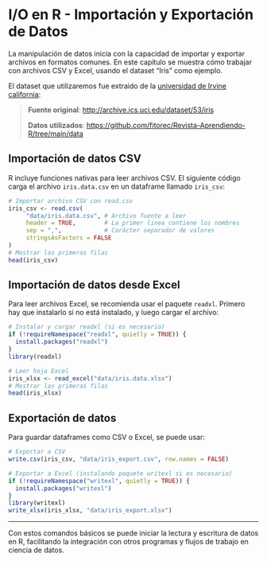 # I/O en R - Importación y Exportación de Datos

La manipulación de datos inicia con la capacidad de importar y exportar archivos en formatos comunes. En este capítulo se muestra cómo trabajar con archivos CSV y Excel, usando el dataset "Iris" como ejemplo.

El dataset que utilizaremos fue extraido de la [universidad de Irvine california](https://archive.ics.uci.edu/):

> **Fuente original**: <http://archive.ics.uci.edu/dataset/53/iris>
>
> **Datos utilizados**: <https://github.com/fitorec/Revista-Aprendiendo-R/tree/main/data>


## Importación de datos CSV

R incluye funciones nativas para leer archivos CSV. El siguiente código carga el archivo `iris.data.csv` en un dataframe llamado `iris_csv`:

```r
# Importar archivo CSV con read.csv
iris_csv <- read.csv(
     "data/iris.data.csv", # Archivo fuente a leer
     header = TRUE,        # La primer linea contiene los nombres
     sep = ",",            # Carácter separador de valores
     stringsAsFactors = FALSE
)
# Mostrar las primeras filas
head(iris_csv)
```

## Importación de datos desde Excel

Para leer archivos Excel, se recomienda usar el paquete `readxl`. Primero hay que instalarlo si no está instalado, y luego cargar el archivo:

```r

# Instalar y cargar readxl (si es necesario)
if (!requireNamespace("readxl", quietly = TRUE)) {
  install.packages("readxl")
}
library(readxl)

# Leer hoja Excel
iris_xlsx <- read_excel("data/iris.data.xlsx")
# Mostrar las primeras filas
head(iris_xlsx)
```

## Exportación de datos

Para guardar dataframes como CSV o Excel, se puede usar:

```r
# Exportar a CSV
write.csv(iris_csv, "data/iris_export.csv", row.names = FALSE)

# Exportar a Excel (instalando paquete writexl si es necesario)
if (!requireNamespace("writexl", quietly = TRUE)) {
  install.packages("writexl")
}
library(writexl)
write_xlsx(iris_xlsx, "data/iris_export.xlsx")
```

---

Con estos comandos básicos se puede iniciar la lectura y escritura de datos en R, facilitando la integración con otros programas y flujos de trabajo en ciencia de datos.
